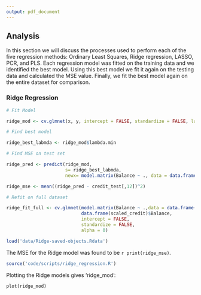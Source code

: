 ```yaml
---
output: pdf_document
---
```


## Analysis

  In this section we will discuss the processes used to perform each of the five regression methods: Ordinary Least Squares, Ridge regression, LASSO, PCR, and PLS.
  Each regression model was fitted on the training data and we identified the best model. Using this best model we fit it again on the testing data and calculated the MSE value. Finally, we fit the best model again on the entire dataset for comparison.


### Ridge Regression

```r

# Fit Model

ridge_mod <- cv.glmnet(x, y, intercept = FALSE, standardize = FALSE, lambda = grid, alpha = 0)

# Find best model

ridge_best_labmda <- ridge_mod$lambda.min

# Find MSE on test set

ridge_pred <- predict(ridge_mod,
                      s= ridge_best_labmda,
                      newx= model.matrix(Balance ~ ., data = data.frame(credit_test)))

ridge_mse <- mean((ridge_pred - credit_test[,12])^2)

# Refit on full dataset

ridge_fit_full <- cv.glmnet(model.matrix(Balance ~ .,data = data.frame(scaled_credit)),
                            data.frame(scaled_credit)$Balance, 
                            intercept = FALSE,
                            standardize = FALSE,
                            alpha = 0)


```

```r
load('data/Ridge-saved-objects.Rdata')
```
   The MSE for the Ridge model was found to be `r print(ridge_mse)`.
   
```r
source('code/scripts/ridge_regression.R')

```
   
   Plotting the Ridge models gives 'ridge_mod':
   
```r.
plot(ridge_mod)

```








